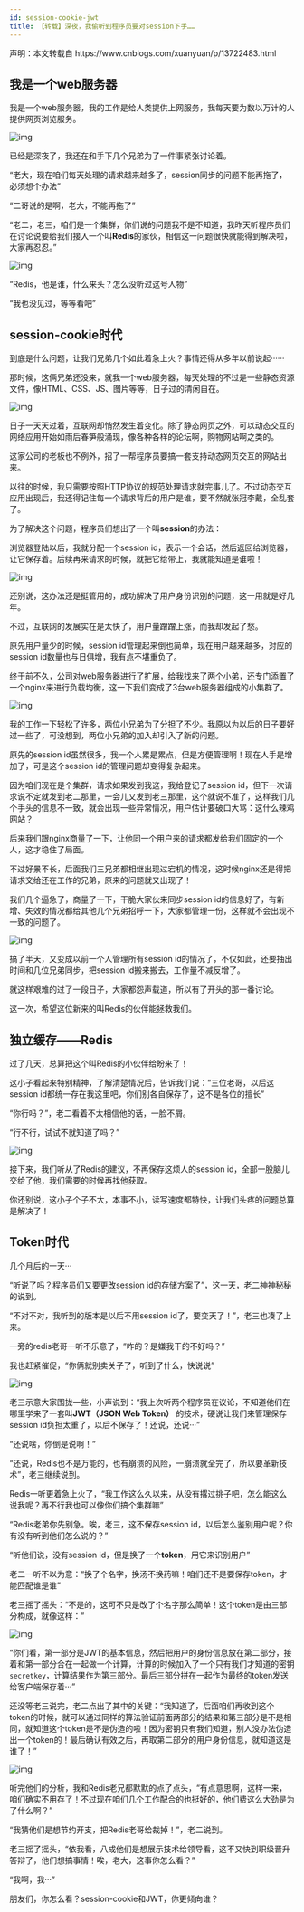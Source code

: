 ```yaml
---
id: session-cookie-jwt
title: 【转载】深夜，我偷听到程序员要对session下手……
---
```


<TipBox>
  声明：本文转载自 <Link href='https://www.cnblogs.com/xuanyuan/p/13722483.html'>https://www.cnblogs.com/xuanyuan/p/13722483.html</Link>
</TipBox>


## 我是一个web服务器

我是一个web服务器，我的工作是给人类提供上网服务，我每天要为数以万计的人提供网页浏览服务。

![img](https://upyun1.surcode.cn/imgs/20200926114956.image)

 

已经是深夜了，我还在和手下几个兄弟为了一件事紧张讨论着。

“老大，现在咱们每天处理的请求越来越多了，session同步的问题不能再拖了，必须想个办法”

“二哥说的是啊，老大，不能再拖了”

“老二，老三，咱们是一个集群，你们说的问题我不是不知道，我昨天听程序员们在讨论说要给我们接入一个叫**Redis**的家伙，相信这一问题很快就能得到解决啦，大家再忍忍。”

![img](https://upyun1.surcode.cn/imgs/20200926115009.image)

 

“Redis，他是谁，什么来头？怎么没听过这号人物”

“我也没见过，等等看吧”

## session-cookie时代

到底是什么问题，让我们兄弟几个如此着急上火？事情还得从多年以前说起······

那时候，这俩兄弟还没来，就我一个web服务器，每天处理的不过是一些静态资源文件，像HTML、CSS、JS、图片等等，日子过的清闲自在。

![img](https://upyun1.surcode.cn/imgs/20200926115025.image)

 

日子一天天过着，互联网却悄然发生着变化。除了静态网页之外，可以动态交互的网络应用开始如雨后春笋般涌现，像各种各样的论坛啊，购物网站啊之类的。

这家公司的老板也不例外，招了一帮程序员要搞一套支持动态网页交互的网站出来。

以往的时候，我只需要按照HTTP协议的规范处理请求就完事儿了。不过动态交互应用出现后，我还得记住每一个请求背后的用户是谁，要不然就张冠李戴，全乱套了。

为了解决这个问题，程序员们想出了一个叫**session**的办法：

浏览器登陆以后，我就分配一个session id，表示一个会话，然后返回给浏览器，让它保存着。后续再来请求的时候，就把它给带上，我就能知道是谁啦！

![img](https://upyun1.surcode.cn/imgs/20200926115033.image)

 

还别说，这办法还是挺管用的，成功解决了用户身份识别的问题，这一用就是好几年。

不过，互联网的发展实在是太快了，用户量蹭蹭上涨，而我却发起了愁。

原先用户量少的时候，session id管理起来倒也简单，现在用户越来越多，对应的session id数量也与日俱增，我有点不堪重负了。

终于前不久，公司对web服务器进行了扩展，给我找来了两个小弟，还专门添置了一个nginx来进行负载均衡，这一下我们变成了3台web服务器组成的小集群了。

![img](https://upyun1.surcode.cn/imgs/20200926115041.image)

 

我的工作一下轻松了许多，两位小兄弟为了分担了不少。我原以为以后的日子要好过一些了，可没想到，两位小兄弟的加入却引入了新的问题。

原先的session id虽然很多，我一个人累是累点，但是方便管理啊！现在人手是增加了，可是这个session id的管理问题却变得复杂起来。

因为咱们现在是个集群，请求如果发到我这，我给登记了session id，但下一次请求说不定就发到老二那里，一会儿又发到老三那里，这个就说不准了，这样我们几个手头的信息不一致，就会出现一些异常情况，用户估计要破口大骂：这什么辣鸡网站？

后来我们跟nginx商量了一下，让他同一个用户来的请求都发给我们固定的一个人，这才稳住了局面。

不过好景不长，后面我们三兄弟都相继出现过宕机的情况，这时候nginx还是得把请求交给还在工作的兄弟，原来的问题就又出现了！

我们几个逼急了，商量了一下，干脆大家伙来同步session id的信息好了，有新增、失效的情况都给其他几个兄弟招呼一下，大家都管理一份，这样就不会出现不一致的问题了。

![img](https://upyun1.surcode.cn/imgs/20200926115049.image)

 

搞了半天，又变成以前一个人管理所有session id的情况了，不仅如此，还要抽出时间和几位兄弟同步，把session id搬来搬去，工作量不减反增了。

就这样艰难的过了一段日子，大家都怨声载道，所以有了开头的那一番讨论。

这一次，希望这位新来的叫Redis的伙伴能拯救我们。

## 独立缓存——Redis

过了几天，总算把这个叫Redis的小伙伴给盼来了！

这小子看起来特别精神，了解清楚情况后，告诉我们说：“三位老哥，以后这session id都统一存在我这里吧，你们别各自保存了，这不是各位的擅长”

“你行吗？”，老二看着不太相信他的话，一脸不屑。

“行不行，试试不就知道了吗？”

![img](https://upyun1.surcode.cn/imgs/20200926115055.image)

 

接下来，我们听从了Redis的建议，不再保存这烦人的session id，全部一股脑儿交给了他，我们需要的时候再找他获取。

你还别说，这小子个子不大，本事不小，读写速度都特快，让我们头疼的问题总算是解决了！

## Token时代

几个月后的一天···

“听说了吗？程序员们又要更改session id的存储方案了”，这一天，老二神神秘秘的说到。

“不对不对，我听到的版本是以后不用session id了，要变天了！”，老三也凑了上来。

一旁的redis老哥一听不乐意了，“咋的？是嫌我干的不好吗？”

我也赶紧催促，“你俩就别卖关子了，听到了什么，快说说”

![img](https://upyun1.surcode.cn/imgs/20200926115102.image)

 

老三示意大家围拢一些，小声说到：“我上次听两个程序员在议论，不知道他们在哪里学来了一套叫**JWT（JSON Web Token）** 的技术，硬说让我们来管理保存session id负担太重了，以后不保存了！还说，还说···”

“还说啥，你倒是说啊！”

“还说，Redis也不是万能的，也有崩溃的风险，一崩溃就全完了，所以要革新技术”，老三继续说到。

Redis一听更着急上火了，“我工作这么久以来，从没有撂过挑子吧，怎么能这么说我呢？再不行我也可以像你们搞个集群嘛”

“Redis老弟你先别急。唉，老三，这不保存session id，以后怎么鉴别用户呢？你有没有听到他们怎么说的？”

“听他们说，没有session id，但是换了一个**token**，用它来识别用户”

老二一听不以为意：“换了个名字，换汤不换药嘛！咱们还不是要保存token，才能匹配谁是谁”

老三摇了摇头：“不是的，这可不只是改了个名字那么简单！这个token是由三部分构成，就像这样：”

![img](https://upyun1.surcode.cn/imgs/20200926115110.image)

 

“你们看，第一部分是JWT的基本信息，然后把用户的身份信息放在第二部分，接着和第一部分合在一起做一个计算，计算的时候加入了一个只有我们才知道的密钥`secretkey`，计算结果作为第三部分。最后三部分拼在一起作为最终的token发送给客户端保存着···”

还没等老三说完，老二点出了其中的关键：“我知道了，后面咱们再收到这个token的时候，就可以通过同样的算法验证前面两部分的结果和第三部分是不是相同，就知道这个token是不是伪造的啦！因为密钥只有我们知道，别人没办法伪造出一个token的！最后确认有效之后，再取第二部分的用户身份信息，就知道这是谁了！”

![img](https://upyun1.surcode.cn/imgs/20200926115118.image)

 

听完他们的分析，我和Redis老兄都默默的点了点头，“有点意思啊，这样一来，咱们确实不用存了！不过现在咱们几个工作配合的也挺好的，他们费这么大劲是为了什么啊？”

“我猜他们是想节约开支，把Redis老哥给裁掉！”，老二说到。

老三摇了摇头，“依我看，八成他们是想展示技术给领导看，这不又快到职级晋升答辩了，他们想搞事情！唉，老大，这事你怎么看？”

“我啊，我···”

朋友们，你怎么看？session-cookie和JWT，你更倾向谁？



